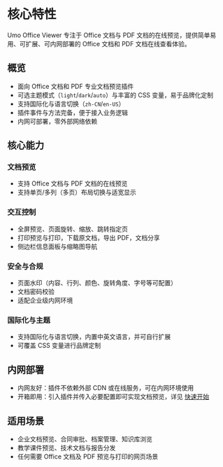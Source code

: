 # 核心特性

Umo Office Viewer 专注于 Office 文档与 PDF 文档的在线预览，提供简单易用、可扩展、可内网部署的 Office 文档和 PDF 文档在线查看体验。

## 概览

- 面向 Office 文档和 PDF 专业文档预览插件
- 可选主题模式（`light`/`dark`/`auto`）与丰富的 CSS 变量，易于品牌化定制
- 支持国际化与语言切换（`zh-CN`/`en-US`）
- 插件事件与方法完备，便于接入业务逻辑
- 内网可部署，零外部网络依赖

## 核心能力

### 文档预览

  - 支持 Office 文档与 PDF 文档的在线预览
  - 支持单页/多列（多页）布局切换与适宽显示

### 交互控制

  - 全屏预览、页面旋转、缩放、跳转指定页
  - 打印预览与打印，下载原文档，导出 PDF，文档分享
  - 侧边栏信息面板与缩略图导航

### 安全与合规

  - 页面水印（内容、行列、颜色、旋转角度、字号等可配置）
  - 文档密码校验
  - 适配企业级内网环境

### 国际化与主题

  - 支持国际化与语言切换，内置中英文语言，并可自行扩展
  - 可覆盖 CSS 变量进行品牌定制

## 内网部署

- 内网友好：插件不依赖外部 CDN 或在线服务，可在内网环境使用
- 开箱即用：引入插件并传入必要配置即可实现文档预览，详见 [快速开始](./getting-started)

## 适用场景

- 企业文档预览、合同审批、档案管理、知识库浏览
- 教学课件预览、技术文档与报告分发
- 任何需要 Office 文档及 PDF 预览与打印的网页场景
